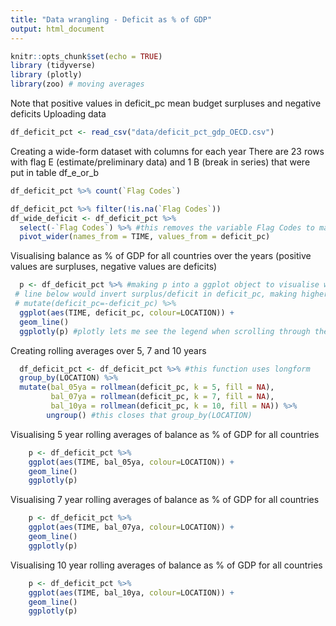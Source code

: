 ```yaml
---
title: "Data wrangling - Deficit as % of GDP"
output: html_document
---
```


```r
knitr::opts_chunk$set(echo = TRUE)
library (tidyverse)
library (plotly)
library(zoo) # moving averages 
```
Note that positive values in deficit_pc mean budget surpluses and negative deficits
Uploading data 
```r
df_deficit_pct <- read_csv("data/deficit_pct_gdp_OECD.csv")
```
Creating a wide-form dataset with columns for each year
There are 23 rows with flag E (estimate/preliminary data) and 1 B (break in series) that were put in table df_e_or_b
```r
df_deficit_pct %>% count(`Flag Codes`)
```

```r
df_deficit_pct %>% filter(!is.na(`Flag Codes`))
df_wide_deficit <- df_deficit_pct %>% 
  select(-`Flag Codes`) %>% #this removes the variable Flag Codes to make the wide dataset cleaner
  pivot_wider(names_from = TIME, values_from = deficit_pc)
```
Visualising balance as % of GDP for all countries over the years (positive values are surpluses, negative values are deficits)
```r
  p <- df_deficit_pct %>% #making p into a ggplot object to visualise w/ plotly
 # line below would invert surplus/deficit in deficit_pc, making higher values mean higher deficits
 # mutate(deficit_pc=-deficit_pc) %>% 
  ggplot(aes(TIME, deficit_pc, colour=LOCATION)) + 
  geom_line()
  ggplotly(p) #plotly lets me see the legend when scrolling through the plot
```
Creating rolling averages over 5, 7 and 10 years
```r
  df_deficit_pct <- df_deficit_pct %>% #this function uses longform
  group_by(LOCATION) %>% 
  mutate(bal_05ya = rollmean(deficit_pc, k = 5, fill = NA),
         bal_07ya = rollmean(deficit_pc, k = 7, fill = NA),
         bal_10ya = rollmean(deficit_pc, k = 10, fill = NA)) %>% 
        ungroup() #this closes that group_by(LOCATION)
```
Visualising 5 year rolling averages of balance as % of GDP for all countries 
```r
    p <- df_deficit_pct %>%
    ggplot(aes(TIME, bal_05ya, colour=LOCATION)) + 
    geom_line()
    ggplotly(p) 
```
Visualising 7 year rolling averages of balance as % of GDP for all countries
```r
    p <- df_deficit_pct %>%
    ggplot(aes(TIME, bal_07ya, colour=LOCATION)) + 
    geom_line()
    ggplotly(p)
```
Visualising 10 year rolling averages of balance as % of GDP for all countries
```r
    p <- df_deficit_pct %>%
    ggplot(aes(TIME, bal_10ya, colour=LOCATION)) + 
    geom_line()
    ggplotly(p) 
```


